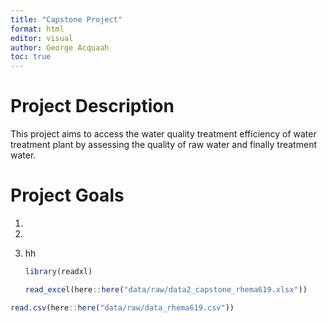 ```yaml
---
title: "Capstone Project"
format: html
editor: visual
author: George Acquaah
toc: true
---
```


# Project Description

This project aims to access the water quality treatment efficiency of water treatment plant by assessing the quality of raw water and finally treatment water.

# Project Goals

1.  

2.  

3.  hh

    ```r
    library(readxl)
    ```

    ```r
    read_excel(here::here("data/raw/data2_capstone_rhema619.xlsx"))
    ```

```r
read.csv(here::here("data/raw/data_rhema619.csv"))
```
